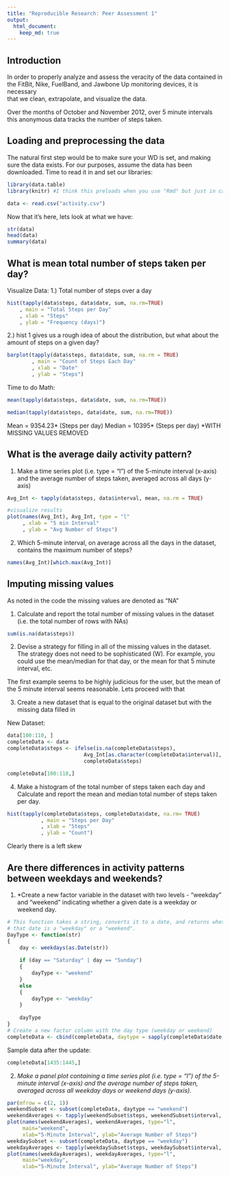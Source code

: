 ---
title: "Reproducible Research: Peer Assessment 1"
output: 
  html_document:
    keep_md: true
---

## Introduction 
In order to properly analyze and assess the veracity of the data contained in 
the FitBit, Nike, FuelBand, and Jawbone Up monitoring devices, it is necessary  
that we clean, extrapolate, and visualize the data. 

Over the months of October and November 2012, over 5 minute intervals this
anonymous data tracks the number of steps taken. 


## Loading and preprocessing the data

The natural first step would be to make sure your WD is set, and making sure the 
data exists. For our purposes, assume the data has been downloaded. Time to read 
it in and set our libraries: 

```{r echo=TRUE}
library(data.table)
library(knitr) #I think this preloads when you use "Rmd" but just in case 

data <- read.csv("activity.csv")

```

Now that it's here, lets look at what we have:
```{r echo=TRUE}
str(data) 
head(data)
summary(data)
```

## What is mean total number of steps taken per day?

Visualize Data: 
1.) Total number of steps over a day
```{r echo=TRUE}

hist(tapply(data$steps, data$date, sum, na.rm=TRUE)
    , main = "Total Steps per Day"
    , xlab = "Steps"
    , ylab = "Frequency (days)")
```


2.) hist 1 gives us a rough idea of about the distribution, but what about the 
amount of steps on a given day?
```{r echo=TRUE}
barplot(tapply(data$steps, data$date, sum, na.rm = TRUE)
        , main = "Count of Steps Each Day"
        , xlab = "Date"
        , ylab = "Steps")
```


Time to do Math: 
```{r echo=TRUE}
mean(tapply(data$steps, data$date, sum, na.rm=TRUE))

median(tapply(data$steps, data$date, sum, na.rm=TRUE))
```
Mean = 9354.23* (Steps per day)
Median = 10395* (Steps per day)
*WITH MISSING VALUES REMOVED 

## What is the average daily activity pattern?

1. Make a time series plot (i.e. type = "l") 
of the 5-minute interval (x-axis) and the average number of steps taken, 
averaged across all days (y-axis)

```{r echo=TRUE}
Avg_Int <- tapply(data$steps, data$interval, mean, na.rm = TRUE)

#visualize results 
plot(names(Avg_Int), Avg_Int, type = "l"
     , xlab = "5 min Interval"
     , ylab = "Avg Number of Steps")
```


2. Which 5-minute interval, on average across all the days in the dataset, 
contains the maximum number of steps?

```{r echo=TRUE}
names(Avg_Int)[which.max(Avg_Int)]
```

## Imputing missing values

As noted in the code the missing values are denoted as "NA" 

1. Calculate and report the total number of missing values in the dataset 
(i.e. the total number of rows with NAs)

```{r echo=TRUE}
sum(is.na(data$steps))
```

2. Devise a strategy for filling in all of the missing values in the dataset. 
The strategy does not need to be sophisticated (W). For example, you could use
the mean/median for that day, or the mean for that 5 minute interval, etc. 

  The first example seems to be highly judicious for the user, but the mean of
  the 5 minute interval seems reasonable. Lets proceed with that 

3. Create a new dataset that is equal to the original dataset but with the
missing data filled in 

New Dataset: 
```{r echo=TRUE}

data[100:110, ]
completeData <- data
completeData$steps <- ifelse(is.na(completeData$steps),
                         Avg_Int[as.character(completeData$interval)],
                         completeData$steps)

completeData[100:110,]

```

4. Make a histogram of the total number of steps taken each day and Calculate
and report the mean and median total number of steps taken per day. 
```{r}
hist(tapply(completeData$steps, completeData$date, na.rm= TRUE)
           , main = "Steps per Day"
           , xlab = "Steps"
           , ylab = "Count")
```

Clearly there is a left skew

## Are there differences in activity patterns between weekdays and weekends?

1. *Create a new factor variable in the dataset with two levels - "weekday" 
and "weekend" indicating whether a given date is a weekday or weekend day.

```{r echo=TRUE}
# This function takes a string, converts it to a date, and returns whether
# that date is a "weekday" or a "weekend".
DayType <- function(str)
{
    day <- weekdays(as.Date(str))
    
    if (day == "Saturday" | day == "Sunday")
    {
        dayType <- "weekend"
    }
    else
    {
        dayType <- "weekday"
    }
    
    dayType
}
# Create a new factor column with the day type (weekday or weekend)
completeData <- cbind(completeData, daytype = sapply(completeData$date, DayType))
```

Sample data after the update:

```{r echo=TRUE}
completeData[1435:1445,]
```

2. *Make a panel plot containing a time series plot (i.e. type = "l") 
of the 5-minute interval (x-axis) and the average number of steps taken, 
averaged across all weekday days or weekend days (y-axis).*

```{r echo=TRUE, fig.width=10, fig.height=10}
par(mfrow = c(2, 1))
weekendSubset <- subset(completeData, daytype == "weekend")
weekendAverages <- tapply(weekendSubset$steps, weekendSubset$interval, mean, na.rm=TRUE)
plot(names(weekendAverages), weekendAverages, type="l",
     main="weekend",
     xlab="5-Minute Interval", ylab="Average Number of Steps")
weekdaySubset <- subset(completeData, daytype == "weekday")
weekdayAverages <- tapply(weekdaySubset$steps, weekdaySubset$interval, mean, na.rm=TRUE)
plot(names(weekdayAverages), weekdayAverages, type="l",
     main="weekday",
     xlab="5-Minute Interval", ylab="Average Number of Steps")
```